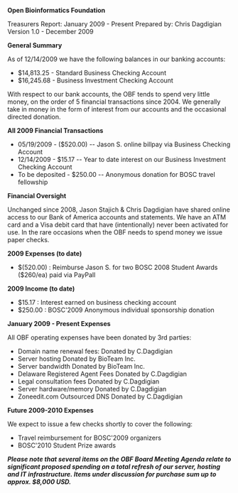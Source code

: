'''Open Bioinformatics Foundation'''

Treasurers Report: January 2009 - Present
Prepared by: Chris Dagdigian
Version 1.0 - December 2009

'''General Summary'''

As of 12/14/2009 we have the following balances in our banking accounts:

* $14,813.25   - Standard Business Checking Account
* $16,245.68   - Business Investment Checking Account

With respect to our bank accounts, the OBF tends to spend very little money, on the order of 5 financial transactions since 2004. We generally take in money in the form of interest from our accounts and the occasional directed donation. 

'''All 2009 Financial Transactions'''

* 05/19/2009	 - 	($520.00) 	-- Jason S. online billpay via Business Checking Account  
* 12/14/2009 	 - 	$15.17 	-- Year to date interest on our Business Investment Checking Account
* To be deposited  - 	$250.00	-- Anonymous donation for BOSC travel fellowship


'''Financial Oversight''' 

Unchanged since 2008, Jason Stajich & Chris Dagdigian have shared online access to our Bank of America accounts and statements. We have an ATM card and a Visa debit card that have (intentionally) never been activated for use. In the rare occasions when the OBF needs to spend money we issue paper checks. 


'''2009 Expenses (to date)'''

*$(520.00) 	:  Reimburse Jason S. for two BOSC 2008 Student Awards ($260/ea) paid via PayPall


'''2009 Income (to date)
'''
* $15.17 	: Interest earned on business checking account
* $250.00	: BOSC'2009 Anonymous individual sponsorship donation


'''January 2009 - Present Expenses'''

All OBF operating expenses have been donated by 3rd parties:

* Domain name renewal fees:		Donated by C.Dagdigian
* Server hosting 				Donated by BioTeam Inc.
* Server bandwidth				Donated by BioTeam Inc.
* Delaware Registered Agent Fees	Donated by C.Dagdigian
* Legal consultation fees			Donated by C.Dagdigian
* Server hardware/memory		Donated by C.Dagdigian
* Zoneedit.com Outsourced DNS		Donated by C.Dagdigian


'''Future 2009-2010 Expenses'''

We expect to issue a few checks shortly to cover the following:

* Travel reimbursement for BOSC'2009 organizers
* BOSC'2010 Student Prize awards

'''''Please note that several items on the OBF Board Meeting Agenda relate to significant proposed spending on a total refresh of our server, hosting and IT infrastructure. Items under discussion for purchase sum up to approx. $8,000 USD.'''''